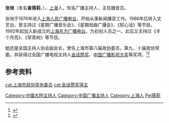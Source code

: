 '''张培'''（本名'''查蓓莉'''，{{bd|1956年|3月6日|2011年|5月29日|catIdx=Zhang張培}}），[[上海|上海]]人，知名广播主持人，主任播音员。

张培于1976年进入[[上海人民广播电台|上海人民广播电台]]，开始从事新闻播音工作。1986年后转入文艺台，曾主持过《星期广播音乐会》、《星期戏曲广播会》、《知心话》等节目。1992年起加入新成立的[[上海东方广播电台|上海东方广播电台]]，为初创人员之一。此后又主持过《半个月亮》、《常青树》等节目。

她还是全国主持人协会副会长，曾任上海市第八届政协委员，第九、十届政协常委。并获得过全国广播电视主持人[[金话筒奖|金话筒奖]]、[[中国广播影视大奖|中国广播影视大奖]]等奖项。<ref>{{cite web|url=http://news.online.sh.cn/news/gb/content/2011-05/29/content_4601230.htm|title=著名广播主持人张培去世|publisher=上海热线|date=2011-05-29|deadurl=yes|archiveurl=https://web.archive.org/web/20110603110258/http://news.online.sh.cn/news/gb/content/2011-05/29/content_4601230.htm|archivedate=2011-06-03}}</ref><ref>{{cite web|url=http://media.people.com.cn/GB/40606/14774413.html|title=上海著名主持人张培因病去世 曹可凡回忆初次见面|publisher=人民网|date=2011-05-30|access-date=2011-06-05|archive-url=https://web.archive.org/web/20150421170132/http://media.people.com.cn/GB/40606/14774413.html|archive-date=2015-04-21|dead-url=yes}}</ref>

== 参考资料 ==
{{reflist}}

{{中国人物小作品}}

{{DEFAULTSORT:Zhang张培}}
[[Category:中國大陸主持人|Category:中國大陸主持人]]
[[Category:中国广播主持人|Category:中国广播主持人]]
[[Category:上海人|Category:上海人]]
[[Category:查姓|Pei蓓莉]]
[[cat:上海市政协常务委员|cat:上海市政协常务委员]]
[[cat:金话筒奖得主|cat:金话筒奖得主]]